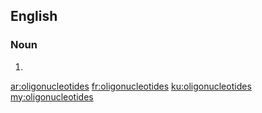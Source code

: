 ==English==

===Noun===
{{head|en|noun plural form}}

# {{plural of|oligonucleotide|lang=en}}

[[ar:oligonucleotides]]
[[fr:oligonucleotides]]
[[ku:oligonucleotides]]
[[my:oligonucleotides]]